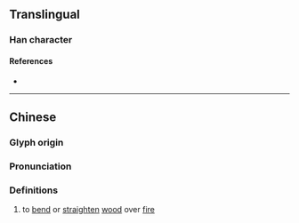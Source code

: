 {{character info}}
==Translingual==

===Han character===
{{Han char|rn=86|rad=火|as=09|sn=13|four=97894|canj=FNHD|ids=⿰火柔}}

====References====
* {{Han ref|kx=0677.280|dkj=19219|dj=1088.120|hdz=32220.080|uh=7163|ud=29027|bh=DE6E|bd=56942}}

----

==Chinese==
{{zh-forms}}

===Glyph origin===
{{Han etym}}

===Pronunciation===
{{zh-pron
|m=rǒu
|c=jau4
|mc=y
|oc=y
|cat=v
}}

===Definitions===
{{zh-hanzi}}

# to [[bend]] or [[straighten]] [[wood]] over [[fire]]